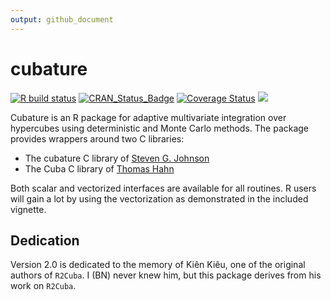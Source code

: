 ```yaml
---
output: github_document
---
```


<!-- README.md is generated from the source: README.Rmd -->

# cubature 

[![R build status](https://github.com/bnaras/cubature/workflows/R-CMD-check/badge.svg)](https://github.com/bnaras/cubature/actions)
[![CRAN_Status_Badge](http://www.r-pkg.org/badges/version/cubature)](https://cran.r-project.org/package=cubature)
[![Coverage
Status](https://img.shields.io/codecov/c/github/bnaras/cubature/master.svg)](https://codecov.io/github/bnaras/cubature?branch=master)
[![](https://cranlogs.r-pkg.org/badges/cubature)](https://CRAN.R-project.org/package=cubature)

Cubature is an R package for adaptive multivariate integration over
hypercubes using deterministic and Monte Carlo methods. The package
provides wrappers around two C libraries:

- The cubature C library  of [Steven G. Johnson](https://math.mit.edu/~stevenj/)
- The Cuba C library of [Thomas Hahn](https://wwwth.mpp.mpg.de/members/hahn/)

Both scalar and vectorized interfaces are available for all
routines. R users will gain a lot by using the vectorization as
demonstrated in the included vignette.

## Dedication

Version 2.0 is dedicated to the memory of Kiên Kiêu, one of the
original authors of `R2Cuba`. I (BN) never knew him, but this package
derives from his work on `R2Cuba`.



